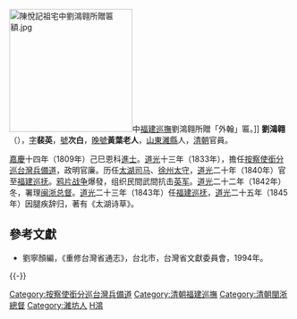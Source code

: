 [[File:陳悅記祖宅中劉鴻翱所贈匾額.jpg|220px]]中[[福建巡撫|福建巡撫]]劉鴻翱所贈「外翰」匾。]]
'''劉鴻翱'''（{{bd|1778年||1849年|catIdx=L劉}}），[[表字|字]]'''裴英'''，[[號|號]]'''次白'''，[[晚號|晚號]]'''黃葉老人'''，[[山東|山東]][[濰縣|濰縣]]人，[[清朝|清朝]]官員。

[[嘉慶|嘉慶]]十四年（1809年）己巳恩科[[進士|進士]]。[[道光|道光]]十三年（1833年），擔任[[按察使銜分巡台灣兵備道|按察使銜分巡台灣兵備道]]，政明官廉。历任[[太湖|太湖]][[司马|司马]]、[[徐州|徐州]][[太守|太守]]，[[道光|道光]]二十年（1840年）官至[[福建巡抚|福建巡抚]]。[[鸦片战争|鸦片战争]]爆發，组织民間武間抗击[[英军|英军]]。[[道光|道光]]二十二年（1842年）冬，署理[[闽浙总督|闽浙总督]]。[[道光|道光]]二十三年（1843年）任[[福建巡抚|福建巡抚]]，[[道光|道光]]二十五年（1845年）因腿疾辞归，著有《太湖诗草》。

==參考文獻==
*劉寧顏編，《重修台灣省通志》，台北市，台灣省文獻委員會，1994年。

{{-}}
{{start box}}
{{s-off}}
{{s-before|[[周凱_(清朝)|周凱]]}}
{{s-title|[[按察使銜分巡台灣兵備道|按察使銜分巡台灣兵備道]]|<small>道光十三年－道光十六年<br>(1833年－1836年)</small>}}
{{s-after|[[周凱_(清朝)|周凱]]}}
{{s-before|[[吳文鎔|吳文鎔]]}}
{{s-title|[[福建巡撫|福建巡撫]]|<small>道光二十年十二月己卯－道光二十五年二月乙卯<br>(1841年1月15日－1845年3月31日)</small>}}
{{s-after|[[惠吉|惠吉]]<br>（[[徐繼畬|徐繼畬]]署）}}
{{end box}}
{{臺灣統治者}}
{{嘉慶十四年己巳恩科殿試金榜}}

{{DEFAULTSORT:Liu劉}}
[[Category:按察使銜分巡台灣兵備道|Category:按察使銜分巡台灣兵備道]]
[[Category:清朝福建巡撫|Category:清朝福建巡撫]]
[[Category:清朝閩浙總督|Category:清朝閩浙總督]]
[[Category:濰坊人|Category:濰坊人]]
[[Category:劉姓|H鴻]]